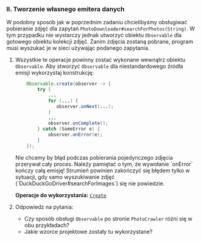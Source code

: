 
### II. Tworzenie własnego emitera danych

W podobny sposób jak w poprzednim zadaniu chcielibyśmy obsługiwać pobieranie zdjęć dla zapytań `PhotoDownloader#searchForPhotos(String)`. W tym przypadku nie wystarczy jednak utworzyć obiektu `Observable` dla gotowego obiektu kolekcji zdjęć. Zanim zdjęcia zostaną pobrane, program musi wyszukać je w sieci używając podanego zapytania.

1.  Wszystkie te operacje powinny zostać wykonane wewnątrz obiektu `Observable`. Aby stworzyć `Observable` dla niestandardowego źródła emisji wykorzystaj konstrukcję:

    ```java
        Observable.create(observer -> {
            try {
                ...
                for (...) {
                   observer.onNext(...);
                }
                ...
                observer.onComplete();
            } catch (SomeError e) {
                observer.onError(e);
            }
        });
    ```
    <Callout>
    Nie chcemy by błąd podczas pobierania pojedynczego zdjęcia przerywał cały proces. Należy pamiętać o tym, że wywołanie `onError` kończy całą emisję!  Strumień powinien zakończyć się błędem tylko w sytuacji, gdy samo wyszukiwanie zdjęć (`DuckDuckGoDriver#searchForImages`) się nie powiedzie.
    </Callout>
	
	**Operacje do wykorzystania:** [`Create`](http://reactivex.io/documentation/operators/create.html)

1. Odpowiedz na pytania:
	- Czy sposób obsługi `Observable` po stronie `PhotoCrawler` różni się w obu przykładach?
	- Jakie wzorce projektowe zostały tu wykorzystane?
